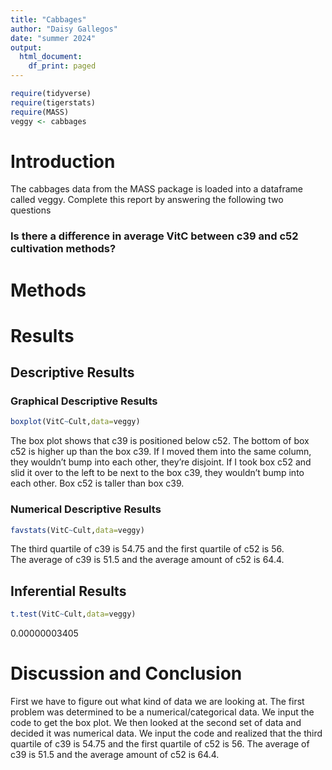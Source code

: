 ```yaml
---
title: "Cabbages"
author: "Daisy Gallegos"
date: "summer 2024"
output:
  html_document:
    df_print: paged
---
```


```r
require(tidyverse)
require(tigerstats)
require(MASS)
veggy <- cabbages
```

# Introduction

<!--In this section you explain what you are trying to show.  Where did the data come from?  What is the research or other question you are trying to answer?!-->
 The cabbages data from the MASS package is loaded into a dataframe called veggy. Complete this report by answering the following two questions  
 
### Is there a difference in average VitC between c39 and c52 cultivation methods?  

# Methods

<!--Decide on your methods:  use "variable analysis" or other appropriate descriptors.  Make sure to choose at least one graphical method and at least one numerical method.!-->

# Results

<!--Divide this section into two sub-sections:  One for your descriptive  results and one for your inferential results.!-->

## Descriptive Results

### Graphical Descriptive Results

<!--Graphical results here.  Make sure to show your code.  Provide appropriate labels for axes, giving units if possible, and provide a good title for the graph, too.  Use the graphical results to describe the patterns if any that exist in the data as focused toward the research question!-->

```r
boxplot(VitC~Cult,data=veggy)
```
  
    
  The box plot shows that c39 is positioned below c52. The bottom of box c52 is higher up than the box c39. If I moved them into the same column, they wouldn't bump into each other, they're disjoint. If I took box c52 and slid it over to the left to be next to the box c39, they wouldn't bump into each other. Box c52 is taller than box c39.  

### Numerical Descriptive Results

<!--Numerical results go here. Use the numerical results to describe the patterns if any that exist in the data as focused toward the research question!-->

```r
favstats(VitC~Cult,data=veggy)
```
  
The third quartile of c39 is 54.75 and the first quartile of c52 is 56.  
The average of c39 is 51.5 and the average amount of c52 is 64.4.  
  
## Inferential Results

<!--State hypothesis clearly.  Make sure your discussion of the inferential test covers all the aspects that the test output produces, such as test statistic, p-value etc.  Make a decision about the null hypothesis, explain the assumptions on which the selected test/procedure was based, and why the chosen procedure satisfys the assumptions and is appropriate to answer the research question!-->


```r
t.test(VitC~Cult,data=veggy)
```
  
0.00000003405
  
# Discussion and Conclusion

<!--Discussion and conclusion here.  If you found a relationship be sure to consider whether the relationship occurs because one of the variavbles causes the other, or whether they perhasps are related for some other reason.  Watch the chapter 6 videos from the GeorgeTown videos collection.!-->

First we have to figure out what kind of data we are looking at. The first problem was determined to be a numerical/categorical data. We input the code to get the box plot. We then looked at the second set of data and decided it was numerical data. We input the code and realized that the third quartile of c39 is 54.75 and the first quartile of c52 is 56.  The average of c39 is 51.5 and the average amount of c52 is 64.4.  
    